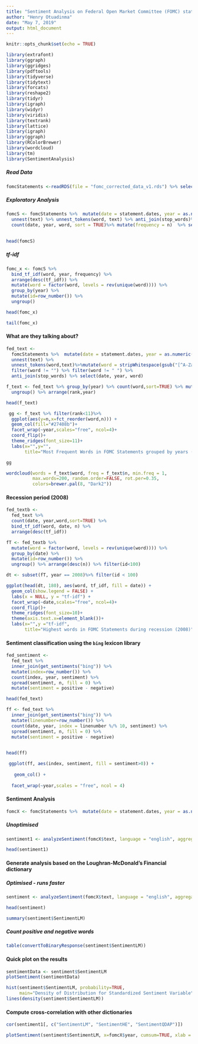 ```yaml
---
title: "Sentiment Analysis on Federal Open Market Committee (FOMC) statements"
author: "Henry Otuadinma"
date: "May 7, 2019"
output: html_document
---
```


```r
knitr::opts_chunk$set(echo = TRUE)

library(extrafont)
library(ggraph)
library(ggridges)
library(pdftools)
library(tidyverse)
library(tidytext)
library(forcats)
library(reshape2)
library(tidyr)
library(igraph)
library(widyr)
library(viridis)
library(textrank)
library(lattice)
library(igraph)
library(ggraph)
library(RColorBrewer)
library(wordcloud)
library(tm)
library(SentimentAnalysis)
```

##### Read Data

```r

fomcStatements <-readRDS(file = "fomc_corrected_data_v1.rds") %>% select(statement.dates, statement.content)

```
 
 
##### Exploratory Analysis


```r

fomcS <- fomcStatements %>%  mutate(date = statement.dates, year = as.numeric(str_extract(statement.dates, '\\d{4}')), text= statement.content) %>%
  unnest(text) %>% unnest_tokens(word, text) %>% anti_join(stop_words)%>%
  count(date, year, word, sort = TRUE)%>% mutate(frequency = n)  %>% select(date, year, word, frequency)
  
```

```r

head(fomcS)

```

##### tf-idf

```r

fomc_x <- fomcS %>%
  bind_tf_idf(word, year, frequency) %>%
  arrange(desc(tf_idf)) %>%
  mutate(word = factor(word, levels = rev(unique(word)))) %>% 
  group_by(year) %>%
  mutate(id=row_number()) %>%
  ungroup()

```


```r

head(fomc_x)

```


```r

tail(fomc_x)

```


#### What are they talking about?

```r
fed_text <- 
  fomcStatements %>%  mutate(date = statement.dates, year = as.numeric(str_extract(statement.dates, '\\d{4}')), text= statement.content) %>%
  unnest(text) %>%
  unnest_tokens(word,text)%>%mutate(word = stripWhitespace(gsub("[^A-Za-z ]"," ",word))) %>% 
  filter(word != "") %>% filter(word != " ") %>%
  anti_join(stop_words) %>% select(date, year, word)

```

```r

f_text <- fed_text %>% group_by(year) %>% count(word,sort=TRUE) %>% mutate(rank=row_number()) %>%
  ungroup() %>% arrange(rank,year)

```


```r

head(f_text)

```


```r

 gg <- f_text %>% filter(rank<11)%>%
  ggplot(aes(y=n,x=fct_reorder(word,n))) +
  geom_col(fill="#27408b")+
  facet_wrap(~year,scales="free", ncol=4)+
  coord_flip()+
  theme_ridges(font_size=11)+
  labs(x="",y="",
       title="Most Frequent Words in FOMC Statements grouped by years (2007 - 2019")

gg
```


```r

wordcloud(words = f_text$word, freq = f_text$n, min.freq = 1,
          max.words=200, random.order=FALSE, rot.per=0.35, 
          colors=brewer.pal(8, "Dark2"))

```

#### Recession period (2008)

```r

fed_textb <- 
  fed_text %>%
  count(date, year,word,sort=TRUE) %>%
  bind_tf_idf(word, date, n) %>%
  arrange(desc(tf_idf))

```


```r
fT <- fed_textb %>% 
  mutate(word = factor(word, levels = rev(unique(word)))) %>% 
  group_by(date) %>%
  mutate(id=row_number()) %>%
  ungroup() %>% arrange(desc(n)) %>% filter(id<100)
```


```r

dt <- subset(fT, year == 2008)%>% filter(id < 100)

ggplot(head(dt, 180), aes(word, tf_idf, fill = date)) +
  geom_col(show.legend = FALSE) +
  labs(x = NULL, y = "tf-idf") +
  facet_wrap(~date,scales="free", ncol=4)+
  coord_flip()+
  theme_ridges(font_size=10)+
  theme(axis.text.x=element_blank())+
  labs(x="",y ="tf-idf",
       title="Highest words in FOMC Statements during recession (2008)")

```


#### Sentiment classification using the `bing` lexicon library

```r

fed_sentiment <-
  fed_text %>%
  inner_join(get_sentiments("bing")) %>%
  mutate(index=row_number()) %>%
  count(index, year, sentiment) %>%
  spread(sentiment, n, fill = 0) %>%
  mutate(sentiment = positive - negative)

```


```r
head(fed_text)

```


```r

ff <- fed_text %>%
  inner_join(get_sentiments("bing")) %>%
  mutate(linenumber=row_number()) %>%
  count(date, year, index = linenumber %/% 10, sentiment) %>%
  spread(sentiment, n, fill = 0) %>%
  mutate(sentiment = positive - negative)
  
```


```r

head(ff)

```

```r
 ggplot(ff, aes(index, sentiment, fill = sentiment>0)) +
 
   geom_col() +
 
  facet_wrap(~year,scales = "free", ncol = 4)

```


#### Sentiment Analysis

```r

fomcX <- fomcStatements %>%  mutate(date = statement.dates, year = as.numeric(str_extract(statement.dates, '\\d{4}')), text= statement.content)%>% select(date, year, text)

```

##### Unoptimised

```r

sentiment1 <- analyzeSentiment(fomcX$text, language = "english", aggregate = fomcX$year, removeStopwords = TRUE, stemming = TRUE)

```


```r

head(sentiment1)

```

#### Generate analysis based on the Loughran-McDonald's Financial dictionary

##### Optimised - runs faster

```r

sentiment <- analyzeSentiment(fomcX$text, language = "english", aggregate = fomcX$year, removeStopwords = TRUE, stemming = TRUE, rules=list("SentimentLM"=list(ruleSentiment, loadDictionaryLM())))

```


```r

head(sentiment)

```


```r

summary(sentiment$SentimentLM)

```

##### Count positive and negative words

```r

table(convertToBinaryResponse(sentiment$SentimentLM))
```

#### Quick plot on the results

```r
sentimentData <- sentiment$SentimentLM   
plotSentiment(sentimentData)

```


```r
hist(sentiment$SentimentLM, probability=TRUE,
     main="Density of Distribution for Standardized Sentiment Variable")
lines(density(sentiment$SentimentLM))

```

#### Compute cross-correlation with other dictionaries

```r
 
cor(sentiment1[, c("SentimentLM", "SentimentHE", "SentimentQDAP")])

```


```r

plotSentiment(sentiment$SentimentLM, x=fomcX$year, cumsum=TRUE, xlab = "year")

```























